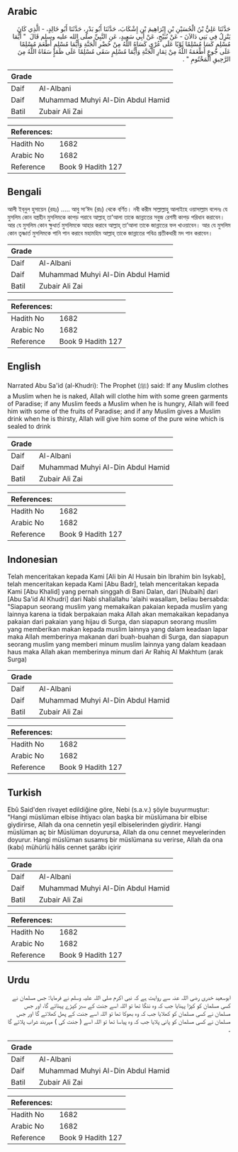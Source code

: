 ## Arabic


<div dir="rtl" lang="ar" style={{fontSize:'larger',backgroundColor:'#f8f9fa',padding:20}}>
حَدَّثَنَا عَلِيُّ بْنُ الْحُسَيْنِ بْنِ إِبْرَاهِيمَ بْنِ إِشْكَابَ، حَدَّثَنَا أَبُو بَدْرٍ، حَدَّثَنَا أَبُو خَالِدٍ، - الَّذِي كَانَ يَنْزِلُ فِي بَنِي دَالاَنَ - عَنْ نُبَيْحٍ، عَنْ أَبِي سَعِيدٍ، عَنِ النَّبِيِّ صلى الله عليه وسلم قَالَ ‏ "‏ أَيُّمَا مُسْلِمٍ كَسَا مُسْلِمًا ثَوْبًا عَلَى عُرْىٍ كَسَاهُ اللَّهُ مِنْ خُضْرِ الْجَنَّةِ وَأَيُّمَا مُسْلِمٍ أَطْعَمَ مُسْلِمًا عَلَى جُوعٍ أَطْعَمَهُ اللَّهُ مِنْ ثِمَارِ الْجَنَّةِ وَأَيُّمَا مُسْلِمٍ سَقَى مُسْلِمًا عَلَى ظَمَإٍ سَقَاهُ اللَّهُ مِنَ الرَّحِيقِ الْمَخْتُومِ ‏"‏ ‏.‏
</div>
<div style={{backgroundColor:'#f8f9fa',padding:20, marginBottom: 10}}><table> <thead> <tr> <th>Grade</th> <th></th> </tr> </thead> <tbody> <tr><td>Daif</td><td>Al-Albani</td></tr><tr><td>Daif</td><td>Muhammad Muhyi Al-Din Abdul Hamid</td></tr><tr><td>Batil</td><td>Zubair Ali Zai</td></tr></tbody></table><table> <thead> <tr> <th>References:</th> <th></th> </tr> </thead> <tbody><tr><td>Hadith No</td><td>1682</td></tr><tr><td>Arabic No</td><td>1682</td></tr><tr><td>Reference</td><td>Book 9 Hadith 127</td></tr></tbody></table></div>

## Bengali


<div dir="ltr" lang="bn" style={{fontSize:'larger',backgroundColor:'#f8f9fa',padding:20}}>
আলী ইব্‌নুল হুসায়েন (রহঃ) ..... আবু সা’ঈদ (রাঃ) থেকে বর্ণিত। নবী করীম সাল্লাল্লাহু আলাইহে ওয়াসাল্লাম বলেনঃ যে মুসলিম কোন বস্ত্রহীন মুসলিমকে কাপড় পরাবে আল্লাহ্‌ তা’আলা তাকে জান্নাতের সবুজ রেশমী কাপড় পরিধান করাবেন। আর যে মুসলিম কোন ক্ষুধার্ত মুসলিমকে আহার করাবে আল্লাহ্‌ তা’আলা তাকে জান্নাতের ফল খাওয়াবেন। আর যে মুসলিম কোন তৃষ্ণার্ত মুসলিমকে পানি পান করাবে মহামহিম আল্লাহ্‌ তাকে জান্নাতের পবিত্র প্রতীকধারী মদ পান করাবেন।
</div>
<div style={{backgroundColor:'#f8f9fa',padding:20, marginBottom: 10}}><table> <thead> <tr> <th>Grade</th> <th></th> </tr> </thead> <tbody> <tr><td>Daif</td><td>Al-Albani</td></tr><tr><td>Daif</td><td>Muhammad Muhyi Al-Din Abdul Hamid</td></tr><tr><td>Batil</td><td>Zubair Ali Zai</td></tr></tbody></table><table> <thead> <tr> <th>References:</th> <th></th> </tr> </thead> <tbody><tr><td>Hadith No</td><td>1682</td></tr><tr><td>Arabic No</td><td>1682</td></tr><tr><td>Reference</td><td>Book 9 Hadith 127</td></tr></tbody></table></div>

## English


<div dir="ltr" lang="en" style={{fontSize:'larger',backgroundColor:'#f8f9fa',padding:20}}>
Narrated Abu Sa'id (al-Khudri): The Prophet (ﷺ) said: If any Muslim clothes a Muslim when he is naked, Allah will clothe him with some green garments of Paradise; if any Muslim feeds a Muslim when he is hungry, Allah will feed him with some of the fruits of Paradise; and if any Muslim gives a Muslim drink when he is thirsty, Allah will give him some of the pure wine which is sealed to drink
</div>
<div style={{backgroundColor:'#f8f9fa',padding:20, marginBottom: 10}}><table> <thead> <tr> <th>Grade</th> <th></th> </tr> </thead> <tbody> <tr><td>Daif</td><td>Al-Albani</td></tr><tr><td>Daif</td><td>Muhammad Muhyi Al-Din Abdul Hamid</td></tr><tr><td>Batil</td><td>Zubair Ali Zai</td></tr></tbody></table><table> <thead> <tr> <th>References:</th> <th></th> </tr> </thead> <tbody><tr><td>Hadith No</td><td>1682</td></tr><tr><td>Arabic No</td><td>1682</td></tr><tr><td>Reference</td><td>Book 9 Hadith 127</td></tr></tbody></table></div>

## Indonesian


<div dir="ltr" lang="id" style={{fontSize:'larger',backgroundColor:'#f8f9fa',padding:20}}>
Telah menceritakan kepada Kami [Ali bin Al Husain bin Ibrahim bin Isykab], telah menceritakan kepada Kami [Abu Badr], telah menceritakan kepada Kami [Abu Khalid] yang pernah singgah di Bani Dalan, dari [Nubaih] dari [Abu Sa'id Al Khudri] dari Nabi shallallahu 'alaihi wasallam, beliau bersabda: "Siapapun seorang muslim yang memakaikan pakaian kepada muslim yang lainnya karena ia tidak berpakaian maka Allah akan memakaikan kepadanya pakaian dari pakaian yang hijau di Surga, dan siapapun seorang muslim yang memberikan makan kepada muslim lainnya yang dalam keadaan lapar maka Allah memberinya makanan dari buah-buahan di Surga, dan siapapun seorang muslim yang memberi minum muslim lainnya yang dalam keadaan haus maka Allah akan memberinya minum dari Ar Rahiq Al Makhtum (arak Surga)
</div>
<div style={{backgroundColor:'#f8f9fa',padding:20, marginBottom: 10}}><table> <thead> <tr> <th>Grade</th> <th></th> </tr> </thead> <tbody> <tr><td>Daif</td><td>Al-Albani</td></tr><tr><td>Daif</td><td>Muhammad Muhyi Al-Din Abdul Hamid</td></tr><tr><td>Batil</td><td>Zubair Ali Zai</td></tr></tbody></table><table> <thead> <tr> <th>References:</th> <th></th> </tr> </thead> <tbody><tr><td>Hadith No</td><td>1682</td></tr><tr><td>Arabic No</td><td>1682</td></tr><tr><td>Reference</td><td>Book 9 Hadith 127</td></tr></tbody></table></div>

## Turkish


<div dir="ltr" lang="tr" style={{fontSize:'larger',backgroundColor:'#f8f9fa',padding:20}}>
Ebû Said'den rivayet edildiğine göre, Nebi (s.a.v.) şöyle buyurmuştur: "Hangi müslüman elbise ihtiyacı olan başka bir müslümana bir elbise giydirirse, Allah da ona cennetin yeşil elbiselerinden giydirir. Hangi müslüman aç bir Müslüman doyurursa, Allah da onu cennet meyvelerinden doyurur. Hangi müslüman susamış bir müslümana su verirse, Allah da ona (kabı) mühürlü hâlis cennet şarâbı içirir
</div>
<div style={{backgroundColor:'#f8f9fa',padding:20, marginBottom: 10}}><table> <thead> <tr> <th>Grade</th> <th></th> </tr> </thead> <tbody> <tr><td>Daif</td><td>Al-Albani</td></tr><tr><td>Daif</td><td>Muhammad Muhyi Al-Din Abdul Hamid</td></tr><tr><td>Batil</td><td>Zubair Ali Zai</td></tr></tbody></table><table> <thead> <tr> <th>References:</th> <th></th> </tr> </thead> <tbody><tr><td>Hadith No</td><td>1682</td></tr><tr><td>Arabic No</td><td>1682</td></tr><tr><td>Reference</td><td>Book 9 Hadith 127</td></tr></tbody></table></div>

## Urdu


<div dir="rtl" lang="ur" style={{fontSize:'larger',backgroundColor:'#f8f9fa',padding:20}}>
ابوسعید خدری رضی اللہ عنہ سے روایت ہے کہ نبی اکرم صلی اللہ علیہ وسلم نے فرمایا: جس مسلمان نے کسی مسلمان کو کپڑا پہنایا جب کہ وہ ننگا تھا تو اللہ اسے جنت کے سبز کپڑے پہنائے گا، اور جس مسلمان نے کسی مسلمان کو کھلایا جب کہ وہ بھوکا تھا تو اللہ اسے جنت کے پھل کھلائے گا اور جس مسلمان نے کسی مسلمان کو پانی پلایا جب کہ وہ پیاسا تھا تو اللہ اسے ( جنت کی ) مہربند شراب پلائے گا ۔
</div>
<div style={{backgroundColor:'#f8f9fa',padding:20, marginBottom: 10}}><table> <thead> <tr> <th>Grade</th> <th></th> </tr> </thead> <tbody> <tr><td>Daif</td><td>Al-Albani</td></tr><tr><td>Daif</td><td>Muhammad Muhyi Al-Din Abdul Hamid</td></tr><tr><td>Batil</td><td>Zubair Ali Zai</td></tr></tbody></table><table> <thead> <tr> <th>References:</th> <th></th> </tr> </thead> <tbody><tr><td>Hadith No</td><td>1682</td></tr><tr><td>Arabic No</td><td>1682</td></tr><tr><td>Reference</td><td>Book 9 Hadith 127</td></tr></tbody></table></div>